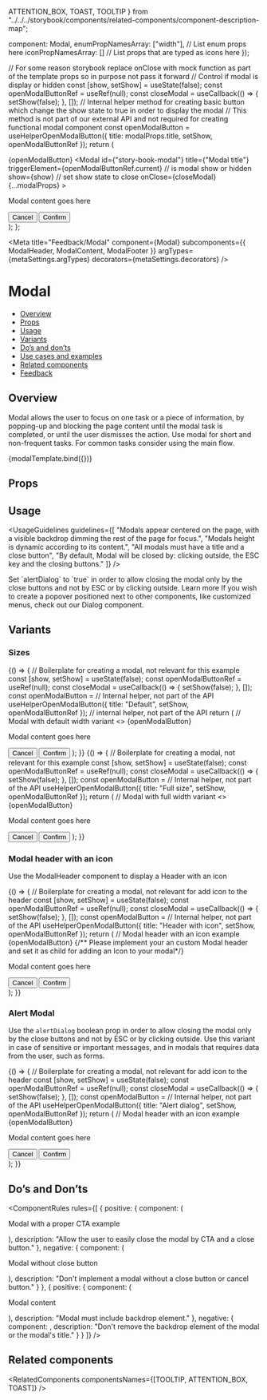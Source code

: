   ATTENTION_BOX,
  TOAST,
  TOOLTIP
} from "../../../storybook/components/related-components/component-description-map";

  component: Modal,
  enumPropNamesArray: ["width"], // List enum props here
  iconPropNamesArray: [] // List props that are typed as icons here
});

  // For some reason storybook replace onClose with mock function as part of the template props so in purpose not pass it forward
  // Control if modal is display or hidden
  const [show, setShow] = useState(false);
  const openModalButtonRef = useRef(null);
  const closeModal = useCallback(() => {
    setShow(false);
  }, []);
  // Internal helper method for creating basic button which change the show state to true in order to display the modal
  // This method is not part of our external API and not required for creating functional modal component
  const openModalButton = useHelperOpenModalButton({ title: modalProps.title, setShow, openModalButtonRef });
  return (
    <div>
      {openModalButton}
      <Modal
        id={"story-book-modal"}
        title={"Modal title"}
        triggerElement={openModalButtonRef.current}
        // is modal show or hidden
        show={show}
        // set show state to close
        onClose={closeModal}
        {...modalProps}
      >
        <ModalContent>
          <p className="modal-content">Modal content goes here</p>
        </ModalContent>
        <ModalFooter>
          <Flex justify={Flex.justify.END} gap={12}>
            <Button onClick={closeModal} kind={Button.kinds.TERTIARY}>
              Cancel
            </Button>
            <Button onClick={closeModal}>Confirm</Button>
          </Flex>
        </ModalFooter>
      </Modal>
    </div>
  );
};

<Meta
  title="Feedback/Modal"
  component={Modal}
  subcomponents={{ ModalHeader, ModalContent, ModalFooter }}
  argTypes={metaSettings.argTypes}
  decorators={metaSettings.decorators}
/>

<!--- Component documentation -->

# Modal

- [Overview](#overview)
- [Props](#props)
- [Usage](#usage)
- [Variants](#variants)
- [Do’s and don’ts](#dos-and-donts)
- [Use cases and examples](#use-cases-and-examples)
- [Related components](#related-components)
- [Feedback](#feedback)

## Overview

Modal allows the user to focus on one task or a piece of information, by popping-up and blocking the page content until the modal task is completed, or until the user dismisses the action.
Use modal for short and non-frequent tasks. For common tasks consider using the main flow.

<Canvas>
  <Story name="Overview">{modalTemplate.bind({})}</Story>
</Canvas>

## Props

<ArgsTable story="Overview" />

## Usage

<UsageGuidelines
  guidelines={[
    "Modals appear centered on the page, with a visible backdrop dimming the rest of the page for focus.",
    "Modals height is dynamic according to its content.",
    "All modals must have a title and a close button",
    "By default, Modal will be closed by: clicking outside, the ESC key and the closing buttons."
  ]}
/>

<Tip>
  Set `alertDialog` to `true` in order to allow closing the modal only by the close buttons and not by ESC or by
  clicking outside. <Link>Learn more</Link>
</Tip>
<Tip>
  If you wish to create a popover positioned next to other components, like customized menus, check out our Dialog
  component.
</Tip>

## Variants

### Sizes

<Canvas>
  <Story name="Width variants - Normal">
    {() => {
      // Boilerplate for creating a modal, not relevant for this example
      const [show, setShow] = useState(false);
      const openModalButtonRef = useRef(null);
      const closeModal = useCallback(() => {
        setShow(false);
      }, []);
      const openModalButton = // Internal helper, not part of the API
        useHelperOpenModalButton({ title: "Default", setShow, openModalButtonRef }); // internal helper, not part of the API
      return (
        // Modal with default width variant
        <>
          {openModalButton}
          <Modal
            id="story-book-modal"
            title="Modal title"
            triggerElement={openModalButtonRef.current}
            show={show}
            onClose={closeModal}
            // Width prop effects on the modal width
            width={Modal.width.DEFAULT}
          >
            <ModalContent>
              <p className="modal-content">Modal content goes here</p>
            </ModalContent>
            <ModalFooter>
              <Flex justify={Flex.justify.END} gap={12}>
                <Button onClick={closeModal} kind={Button.kinds.TERTIARY}>
                  Cancel
                </Button>
                <Button onClick={closeModal}>Confirm</Button>
              </Flex>
            </ModalFooter>
          </Modal>
        </>
      );
    }}
  </Story>
  <Story name="Width variants - Full">
    {() => {
      // Boilerplate for creating a modal, not relevant for this example
      const [show, setShow] = useState(false);
      const openModalButtonRef = useRef(null);
      const closeModal = useCallback(() => {
        setShow(false);
      }, []);
      const openModalButton = // Internal helper, not part of the API
        useHelperOpenModalButton({ title: "Full size", setShow, openModalButtonRef });
      return (
        // Modal with full width variant
        <>
          {openModalButton}
          <Modal
            id="story-book-modal"
            title="Modal title"
            triggerElement={openModalButtonRef.current}
            show={show}
            onClose={closeModal}
            // Width prop effects on the modal width
            width={Modal.width.FULL_WIDTH}
          >
            <ModalContent>
              <p className="modal-content">Modal content goes here</p>
            </ModalContent>
            <ModalFooter>
              <Flex justify={Flex.justify.END} gap={12}>
                <Button onClick={closeModal} kind={Button.kinds.TERTIARY}>
                  Cancel
                </Button>
                <Button onClick={closeModal}>Confirm</Button>
              </Flex>
            </ModalFooter>
          </Modal>
        </>
      );
    }}
  </Story>
</Canvas>

### Modal header with an icon

Use the ModalHeader component to display a Header with an icon

<Canvas>
  <Story name="Modal with icon">
    {() => {
      // Boilerplate for creating a modal, not relevant for add icon to the header
      const [show, setShow] = useState(false);
      const openModalButtonRef = useRef(null);
      const closeModal = useCallback(() => {
        setShow(false);
      }, []);
      const openModalButton = // Internal helper, not part of the API
        useHelperOpenModalButton({
          title: "Header with icon",
          setShow,
          openModalButtonRef
        });
      return (
        // Modal header with an icon example
        <div>
          {openModalButton}
          <Modal
            id={"story-book-modal"}
            title="Modal header with an Icon"
            triggerElement={openModalButtonRef.current}
            show={show}
            onClose={closeModal}
            closeButtonAriaLabel={"close"}
            width={Modal.width.DEFAULT}
          >
            {/** Please implement your an custom Modal header and set it as child for adding an Icon to your modal*/}
            <ModalHeader title={"Modal Title"} icon={Settings} />
            <ModalContent>
              <p className="modal-content">Modal content goes here</p>
            </ModalContent>
            <ModalFooter>
              <Flex justify={Flex.justify.END} gap={12}>
                <Button onClick={closeModal} kind={Button.kinds.TERTIARY}>
                  Cancel
                </Button>
                <Button onClick={closeModal}>Confirm</Button>
              </Flex>
            </ModalFooter>
          </Modal>
        </div>
      );
    }}
  </Story>
</Canvas>

### Alert Modal

Use the `alertDialog` boolean prop in order to allow closing the modal only by the close buttons and not by ESC or by
clicking outside. Use this variant in case of sensitive or important messages, and in modals that requires data from the user, such as forms.

<Canvas>
  <Story name="Alert Modal">
    {() => {
      // Boilerplate for creating a modal, not relevant for add icon to the header
      const [show, setShow] = useState(false);
      const openModalButtonRef = useRef(null);
      const closeModal = useCallback(() => {
        setShow(false);
      }, []);
      const openModalButton = // Internal helper, not part of the API
        useHelperOpenModalButton({
          title: "Alert dialog",
          setShow,
          openModalButtonRef
        });
      return (
        // Modal header with an icon example
        <div>
          {openModalButton}
          <Modal
            alertDialog // this makes your modal as alert dialog
            id="story-book-modal"
            title="Alert modal"
            triggerElement={openModalButtonRef.current}
            show={show}
            onClose={closeModal}
          >
            <ModalContent>
              <p className="modal-content">Modal content goes here</p>
            </ModalContent>
            <ModalFooter>
              <Flex justify={Flex.justify.END} gap={12}>
                <Button onClick={closeModal} kind={Button.kinds.TERTIARY}>
                  Cancel
                </Button>
                <Button onClick={closeModal}>Confirm</Button>
              </Flex>
            </ModalFooter>
          </Modal>
        </div>
      );
    }}
  </Story>
</Canvas>

## Do’s and Don’ts

<ComponentRules
  rules={[
    {
      positive: {
        component: (
          <ModalExampleWrapper bestPractice modalTitle="Modal title" buttonTitle="Click here">
            <p>Modal with a proper CTA example</p>
          </ModalExampleWrapper>
        ),
        description: "Allow the user to easily close the modal by CTA and a close button."
      },
      negative: {
        component: (
          <ModalExampleWrapper bestPractice={false} hideCloseButton modalTitle="Modal title" buttonTitle="Click here">
            <p>Modal without close button</p>
          </ModalExampleWrapper>
        ),
        description: "Don't implement a modal without a close button or cancel button."
      }
    },
    {
      positive: {
        component: (
          <ModalExampleWrapper bestPractice modalTitle="Modal title" buttonTitle="Click here">
            <p>Modal content</p>
          </ModalExampleWrapper>
        ),
        description: "Modal must include backdrop element."
      },
      negative: {
        component: <DialogAsModalBadExample />,
        description: "Don't remove the backdrop element of the modal or the modal's title."
      }
    }
  ]}
/>

## Related components

<RelatedComponents componentsNames={[TOOLTIP, ATTENTION_BOX, TOAST]} />
